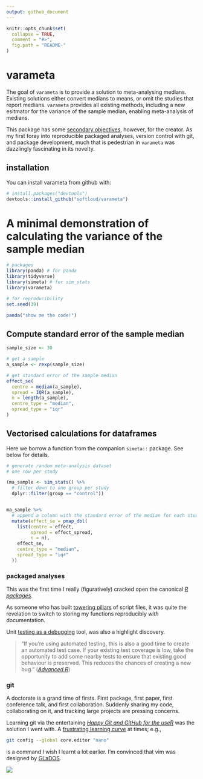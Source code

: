 ```yaml
---
output: github_document
---
```


<!-- README.md is generated from README.Rmd. Please edit that file -->

```r
knitr::opts_chunk$set(
  collapse = TRUE,
  comment = "#>",
  fig.path = "README-"
)

```

# varameta

The goal of `varameta` is to provide a solution to meta-analysing medians. Existing solutions either convert medians to means, or omit the studies that report medians. `varameta` provides all existing methods, including a new esitmator for the variance of the sample median, enabling meta-analysis of medians. 

This package has some [secondary objectives](#secondary-objectives), however, for the creator. As my first foray into reproducible packaged analyses, version control with git, and package development, much that is pedestrian in `varameta` was dazzlingly fascinating in its novelty.  

## installation

You can install varameta from github with:

```r
# install.packages("devtools")
devtools::install_github("softloud/varameta")
```

# A minimal demonstration of calculating the variance of the sample median 

```r
# packages
library(panda) # for panda
library(tidyverse)
library(simeta) # for sim_stats
library(varameta) 

# for reproducibility
set.seed(39)

```


```r
panda("show me the code!")
```


## Compute standard error of the sample median

```r

sample_size <- 30

# get a sample
a_sample <- rexp(sample_size)

# get standard error of the sample median
effect_se(
  centre = median(a_sample),
  spread = IQR(a_sample),
  n = length(a_sample),
  centre_type = "median",
  spread_type = "iqr"
)

```


## Vectorised calculations for dataframes

Here we borrow a function from the companion `simeta::` package. See below for details.

```r
# generate random meta-analysis dataset
# one row per study

(ma_sample <- sim_stats() %>%
  # filter down to one group per study
  dplyr::filter(group == "control"))


ma_sample %>%
  # append a column with the standard error of the median for each study
  mutate(effect_se = pmap_dbl(
    list(centre = effect,
         spread = effect_spread,
         n = n),
    effect_se,
    centre_type = "median",
    spread_type = "iqr"
  ))


```

### packaged analyses

This was the first time I really (figuratively) cracked open the canonical [*R packages*](http://r-pkgs.had.co.nz/). 

As someone who has built [towering pillars](https://ropensci.org/blog/2018/03/13/ode-to-testing/) of script files, it was quite the revelation to switch to storing my functions reproducibly *with* documentation. 

Unit [testing as a debugging](http://cantabile.rbind.io/2018/07/01/testing-as-debugging/) tool, was also a highlight discovery.   

> "If you’re using automated testing, this is also a good time to create an automated test case. If your existing test coverage is low, take the opportunity to add some nearby tests to ensure that existing good behaviour is preserved. This reduces the chances of creating a new bug." ([*Advanced R*](http://adv-r.had.co.nz/Exceptions-Debugging.html))

### git 

A doctorate is a grand time of firsts. First package, first paper, first conference talk, and first collaboration. Suddenly sharing my code, collaborating on it, and tracking large projects are pressing concerns. 

Learning git via the entertaining [*Happy Git and GitHub for the useR*](http://happygitwithr.com/) was the solution I went with. A [frustrating learning curve](https://stackoverflow.blog/2017/05/23/stack-overflow-helping-one-million-developers-exit-vim/) at times; e.g.,

```bash
git config --global core.editor "nano"
```

is a command I wish I learnt a lot earlier. I'm convinced that vim was designed by [GLaDOS](https://en.wikipedia.org/wiki/GLaDOS).

![](https://upload.wikimedia.org/wikipedia/en/b/bf/Glados.png)

 
